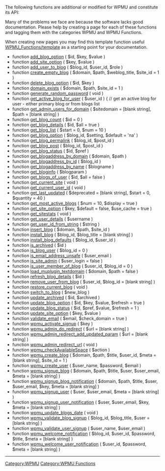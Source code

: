 {{Oldpage|MU}}

The following functions are additional or modified for WPMU and constitute its API:

Many of the problems we face are because the software lacks good documentation. Please help by creating a page for each of these functions and tagging them with the categories WPMU and WPMU Functions.

When creating new pages you may find this template function useful [[WPMU_Functions/template|WPMU_Functions/template]] as a starting point for your documentation.

* function [[WPMU Functions/add_blog_option|add_blog_option]] ( $id, $key, $value ) 
* function [[WPMU Functions/add_site_option|add_site_option]] ( $key, $value ) 
* function [[WPMU Functions/add_user_to_blog|add_user_to_blog]] ( $blog_id, $user_id, $role ) 
* function [[WPMU Functions/create_empty_blog|create_empty_blog]] ( $domain, $path, $weblog_title, $site_id = 1 ) 
* function [[WPMU Functions/delete_blog_option|delete_blog_option]] ( $id, $key ) 
* function [[WPMU Functions/domain_exists|domain_exists]] ( $domain, $path, $site_id = 1 ) 
* function [[WPMU Functions/generate_random_password|generate_random_password]] ( void ) 
* function [[WPMU Functions/get_active_blog_for_user|get_active_blog_for_user]] ( $user_id ) { // get an active blog for user - either primary blog or from blogs list
* function [[WPMU Functions/get_admin_users_for_domain|get_admin_users_for_domain]] ( $sitedomain = [blank string], $path = [blank string] ) 
* function [[WPMU Functions/get_blog_count|get_blog_count]] ( $id = 0 ) 
* function [[WPMU Functions/get_blog_details|get_blog_details]] ( $id, $all = true ) 
* function [[WPMU Functions/get_blog_list|get_blog_list]] ( $start = 0, $num = 10 ) 
* function [[WPMU Functions/get_blog_option|get_blog_option]] ( $blog_id, $setting, $default = 'na' ) 
* function [[WPMU Functions/get_blog_permalink|get_blog_permalink]] ( $blog_id, $post_id ) 
* function [[WPMU Functions/get_blog_post|get_blog_post]] ( $blog_id, $post_id ) 
* function [[WPMU Functions/get_blog_status|get_blog_status]] ( $id, $pref ) 
* function [[WPMU Functions/get_blogaddress_by_domain|get_blogaddress_by_domain]] ( $domain, $path )
* function [[WPMU Functions/get_blogaddress_by_id|get_blogaddress_by_id]] ( $blog_id ) 
* function [[WPMU Functions/get_blogaddress_by_name|get_blogaddress_by_name]] ( $blogname )
* function [[WPMU Functions/get_bloginfo|get_bloginfo]] ( $blogparam ) 
* function [[WPMU Functions/get_blogs_of_user|get_blogs_of_user]] ( $id, $all = false ) 
* function [[WPMU Functions/get_current_site|get_current_site]] ( void ) 
* function [[WPMU Functions/get_current_user_id|get_current_user_id]] ( void ) 
* function [[WPMU Functions/get_last_updated|get_last_updated]] ( $deprecated = [blank string], $start = 0, $quantity = 40 ) 
* function [[WPMU Functions/get_most_active_blogs|get_most_active_blogs]] ( $num = 10, $display = true ) 
* function [[WPMU Functions/get_site_option|get_site_option]] ( $key, $default = false, $use_cache = true ) 
* function [[WPMU Functions/get_sitestats|get_sitestats]] ( void )
* function [[WPMU Functions/get_user_details|get_user_details]] ( $username )
* function [[WPMU Functions/get_user_id_from_string|get_user_id_from_string]] ( $string )
* function [[WPMU Functions/insert_blog|insert_blog]] ( $domain, $path, $site_id )
* function [[WPMU Functions/install_blog|install_blog]] ( $blog_id, $blog_title = [blank string] ) 
* function [[WPMU Functions/install_blog_defaults|install_blog_defaults]] ( $blog_id, $user_id ) 
* function [[WPMU Functions/is_archived|is_archived]] ( $id ) 
* function [[WPMU Functions/is_blog_user|is_blog_user]] ( $blog_id = 0 ) 
* function [[WPMU Functions/is_email_address_unsafe|is_email_address_unsafe]] ( $user_email ) 
* function [[WPMU Functions/is_site_admin|is_site_admin]] ( $user_login = false ) 
* function [[WPMU Functions/is_user_member_of_blog|is_user_member_of_blog]] ( $user_id, $blog_id = 0 ) 
* function [[WPMU Functions/load_muplugin_textdomain|load_muplugin_textdomain]] ( $domain, $path = false ) 
* function [[WPMU Functions/refresh_blog_details|refresh_blog_details]] ( $id ) 
* function [[WPMU Functions/remove_user_from_blog|remove_user_from_blog]] ( $user_id, $blog_id = [blank string] ) 
* function [[WPMU Functions/restore_current_blog|restore_current_blog]] ( void ) 
* function [[WPMU Functions/switch_to_blog|switch_to_blog]] ( $new_blog ) 
* function [[WPMU Functions/update_archived|update_archived]] ( $id, $archived ) 
* function [[WPMU Functions/update_blog_option|update_blog_option]] ( $id, $key, $value, $refresh = true ) 
* function [[WPMU Functions/update_blog_status|update_blog_status]] ( $id, $pref, $value, $refresh = 1 ) 
* function [[WPMU Functions/update_site_option|update_site_option]] ( $key, $value ) 
* function [[WPMU Functions/validate_email|validate_email]] ( $email, $check_domain = true ) 
* function [[WPMU Functions/wpmu_activate_signup|wpmu_activate_signup]] ( $key ) 
* function [[WPMU Functions/wpmu_admin_do_redirect|wpmu_admin_do_redirect]] ( $url = [blank string] ) 
* function [[WPMU Functions/wpmu_admin_redirect_add_updated_param|wpmu_admin_redirect_add_updated_param]] ( $url = [blank string] ) 
* function [[WPMU Functions/wpmu_admin_redirect_url|wpmu_admin_redirect_url]] ( void ) 
* function [[WPMU Functions/wpmu_checkAvailableSpace|wpmu_checkAvailableSpace]] ( $action ) 
* function [[WPMU Functions/wpmu_create_blog|wpmu_create_blog]] ( $domain, $path, $title, $user_id, $meta = [blank string], $site_id = 1 ) 
* function [[WPMU Functions/wpmu_create_user|wpmu_create_user]] ( $user_name, $password, $email ) 
* function [[WPMU Functions/wpmu_signup_blog|wpmu_signup_blog]] ( $domain, $path, $title, $user, $user_email, $meta = [blank string] ) 
* function [[WPMU Functions/wpmu_signup_blog_notification|wpmu_signup_blog_notification]] ( $domain, $path, $title, $user, $user_email, $key, $meta = [blank string] ) 
* function [[WPMU Functions/wpmu_signup_user|wpmu_signup_user]] ( $user, $user_email, $meta = [blank string] ) 
* function [[WPMU Functions/wpmu_signup_user_notification|wpmu_signup_user_notification]] ( $user, $user_email, $key, $meta = [blank string] ) 
* function [[WPMU Functions/wpmu_update_blogs_date|wpmu_update_blogs_date]] ( void ) 
* function [[WPMU Functions/wpmu_validate_blog_signup|wpmu_validate_blog_signup]] ( $blog_id, $blog_title, $user = [blank string] ) 
* function [[WPMU Functions/wpmu_validate_user_signup|wpmu_validate_user_signup]] ( $user_name, $user_email ) 
* function [[WPMU Functions/wpmu_welcome_notification|wpmu_welcome_notification]] ( $blog_id, $user_id, $password, $title, $meta = [blank string] ) 
* function [[WPMU Functions/wpmu_welcome_user_notification|wpmu_welcome_user_notification]] ( $user_id, $password, $meta = [blank string] )

----

[[Category:WPMU]]
[[Category:WPMU Functions]]